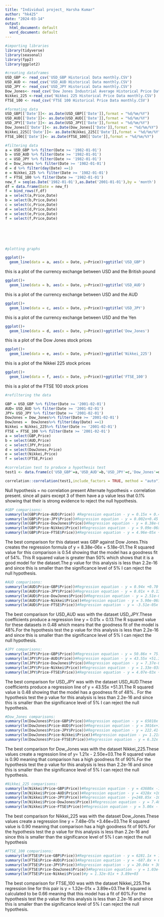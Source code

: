 ---
title: "Individual project_ Harsha Kumar"
author: "hk425"
date: "2024-03-14"
output:
  html_document: default
  word_document: default
---

```{r message=FALSE, warning=FALSE}
#importing libraries
library(tidyverse)
library(seasonal)
library(fpp2)
library(ggplot2)

```

```{r message=FALSE, warning=FALSE}
#creating dataframes
USD_GBP <- read_csv('USD_GBP Historical Data monthly.CSV')
USD_AUD <- read_csv('USD_AUD Historical Data monthly.CSV')
USD_JPY <- read_csv('USD_JPY Historical Data monthly.CSV')
Dow_Jones<- read_csv('Dow Jones Industrial Average Historical Price Data monthly.CSV')
Nikkei_225 <-read_csv('Nikkei 225 Historical Price Data monthly.CSV')
FTSE_100 <- read_csv('FTSE 100 Historical Price Data monthly.CSV')
```



```{r}
#formating data
USD_GBP[['Date']]<- as.Date(USD_GBP[['Date']],format = "%d/%m/%Y")
USD_AUD[['Date']]<- as.Date(USD_AUD[['Date']],format = "%d/%m/%Y")
USD_JPY[['Date']]<- as.Date(USD_JPY[['Date']],format = "%d/%m/%Y")
Dow_Jones[['Date']]<- as.Date(Dow_Jones[['Date']],format = "%d/%m/%Y")
Nikkei_225[['Date']]<- as.Date(Nikkei_225[['Date']],format = "%d/%m/%Y")
FTSE_100[['Date']]<- as.Date(FTSE_100[['Date']],format = "%d/%m/%Y")

```




```{r}
#filtering data
a = USD_GBP %>% filter(Date >= '1982-01-01')
b = USD_AUD %>% filter(Date >= '1982-01-01')
c = USD_JPY %>% filter(Date >= '1982-01-01')
d = Dow_Jones %>% filter(Date >= '1982-01-01')
d = d %>% filter(day(Date) ==1)
e = Nikkei_225 %>% filter(Date >= '1982-01-01')
f = FTSE_100 %>% filter(Date >= '1982-01-01')
new_f = seq(as.Date('1982-01-01'),as.Date('2001-01-01'),by = 'month')
df = data.frame(Date = new_f)
f = bind_rows(f,df)
a = select(a,Price,Date)
b = select(b,Price,Date)
c = select(c,Price,Date)
d = select(d,Price,Date)
e = select(e,Price,Date)
f = select(f,Price,Date)







```


```{r}
#plotting graphs

ggplot()+
  geom_line(data = a, aes(x = Date, y=Price))+ggtitle('USD_GBP')


```

this is a  plot of the currency exchange between USD and the British pound
```{r}
ggplot()+
  geom_line(data = b, aes(x = Date, y=Price))+ggtitle('USD_AUD')
```

this is a  plot of the currency exchange between USD and the AUD

```{r}
ggplot()+
  geom_line(data = c, aes(x = Date, y=Price))+ggtitle('USD_JPY')
```

this is a  plot of the currency exchange between USD and the Yen

```{r}
ggplot()+
  geom_line(data = d, aes(x = Date, y=Price))+ggtitle('Dow_Jones')
```

this is a  plot of the Dow Jones stock prices 
```{r}
ggplot()+
  geom_line(data = e, aes(x = Date, y=Price))+ggtitle('Nikkei_225')

```

this is a  plot of the Nikkei 225 stock prices

```{r warning=FALSE}
ggplot()+
  geom_line(data = f, aes(x = Date, y=Price))+ggtitle('FTSE_100')
```

this is a  plot of the FTSE 100 stock prices



```{r}
#refiltering the data

GBP = USD_GBP %>% filter(Date >= '2001-02-01')
AUD= USD_AUD %>% filter(Date >= '2001-02-01')
JPY= USD_JPY %>% filter(Date >= '2001-02-01')
DowJones = Dow_Jones%>% filter(Date >= '2001-02-01')
DowJones =  DowJones%>% filter(day(Date) ==1)
Nikkei = Nikkei_225%>% filter(Date >= '2001-02-01')
FTSE = FTSE_100 %>% filter(Date >= '2001-02-01')
a = select(GBP,Price)
b = select(AUD,Price)
c = select(JPY,Price)
d = select(DowJones,Price)
e = select(Nikkei,Price)
f = select(FTSE,Price)


```

```{r warning=FALSE}
#correlation test to produce a hypothesis test
test1 <- data.frame(c('USD_GBP'=a,'USD_AUD'=b,'USD_JPY'=c,'Dow_Jones'=d,'Nikkei_225'=e,'FTSE_100'=f))

correlation::correlation(test1,include_factors = TRUE, method = "auto")

```
Null hypothesis = no correlation present
Alternate hypothesis = correlation present.
since all pairs except 3 of them  have a p value less that 0.1% showing that their is strong evidence to reject the null hypothesis.


```{r}
#GBP comparisons:
summary(lm(GBP$Price~AUD$Price)) #Regression equation - y = 0.15x + 0.47
summary(lm(GBP$Price~JPY$Price))#Regression equation - y = 0.002x+0.45
summary(lm(GBP$Price~DowJones$Price))#Regression equation - y = 8.38e-06x + 5.18e-01
summary(lm(GBP$Price~Nikkei$Price))#Regression equation - y = 9.09e-06x +  5.14e-01
summary(lm(GBP$Price~FTSE$Price))#Regression equation - y = 4.96e-05x + 3.63e-01
```
The best comparison for this dataset was GBP against Dow Jones.This creates the regression formula of y = 8.38e-06x + 5.18e-01.The R squared value for this comparison is 0.54 showing that the model has a goodness fit of 54%. This R squared value is greater than 50% which shows that it is a good model for the dataset.The p value for this analysis is less than 2.2e-16 and since this is smaller than the significance level of 5% I can reject the null hypothesis.

```{r}
#AUD comparisons:
summary(lm(AUD$Price~GBP$Price))#Regression equation - y = 0.94x +0.70
summary(lm(AUD$Price~JPY$Price))#Regression equation - y = 0.01x + 0.13
summary(lm(AUD$Price~DowJones$Price))#Regression equation - y = 2.51e-06x + 1.29
summary(lm(AUD$Price~Nikkei$Price))#Regression equation - y = 5.90e-06x +1.23
summary(lm(AUD$Price~FTSE$Price))#Regression equation - y = -3.51e-05x +1.54
```
The best comparison for USD_AUD was with the dataset USD_JPY.These coefficients produce a regression line y = 0.01x + 0.13.The R squared value for these datasets in 0.48 which means that the goodness fit of the model is 48%.For the hypothesis test the p value for this analysis is less than 2.2e-16 and since this is smaller than the significance level of 5% I can reject the null hypothesis.
```{r}
#JPY comparisons:
summary(lm(JPY$Price~GBP$Price))#Regression equation - y = 50.86x + 75.53
summary(lm(JPY$Price~AUD$Price))#Regression equation - y = 43.55x +51.31
summary(lm(JPY$Price~DowJones$Price))#Regression equation - y = 7.37e-04 + 9.65e+01
summary(lm(JPY$Price~Nikkei$Price))#Regression equation - y = 1.33e-03x+ 8.74e+01
summary(lm(JPY$Price~FTSE$Price))#Regression equation - y = 4.07e-03x + 8.46e+01
```
The best comparison for USD_JPY was with the dataset USD_AUD.These coefficients produce a regression line of y = 43.55x +51.31.The R squared value is 0.48 showing that the model has a goodness fit of 48%.. For the hypothesis test the p value for this analysis is less than 2.2e-16 and since this is smaller than the significance level of 5% I can reject the null hypothesis.
```{r}
#Dow_Jones comparisons:
summary(lm(DowJones$Price~GBP$Price))#Regression equation - y = 65018x -25775
summary(lm(DowJones$Price~AUD$Price))#Regression equation - y = 3016x+13334
summary(lm(DowJones$Price~JPY$Price))#Regression equation - y = 222.41-6953.54
summary(lm(DowJones$Price~Nikkei$Price))#Regression equation - y= 1.21x - 2.50e+03
summary(lm(DowJones$Price~FTSE$Price))#Regression equation - y = 6.32x -2.09e+04
```
The best comparison for Dow_Jones was with the dataset Nikkei_225.These values create a regression line of y= 1.21x - 2.50e+03.The R squared value is 0.90 meaning that comparison  has a  high goodness fit of 90%.For the hypothesis test the p value for this analysis is less than 2.2e-16 and since this is smaller than the significance level of 5% I can reject the null hypothesis.
```{r}
#Nikkei_225 comparisons:
summary(lm(Nikkei$Price~GBP$Price))#Regression equation - y = 43680x -12538
summary(lm(Nikkei$Price~AUD$Price))#Regression equation - y = 4328x +10601
summary(lm(Nikkei$Price~JPY$Price))#Regression equation - y=248.85x -10756.58
summary(lm(Nikkei$Price~DowJones$Price))#Regression equation - y = 7.48e-01x +3.46e+03
summary(lm(Nikkei$Price~FTSE$Price))#Regression equation - y = 5.00x - 1.39e+04
```
The best comparison for Nikkei_225 was with the dataset Dow_Jones.These values create a regression line y = 7.48e-01x +3.46e+03.The R squared value is 0.90 meaning that comparison  has a  high goodness fit of 90%.For the hypothesis test the p value for this analysis is less than 2.2e-16 and since this is smaller than the significance level of 5% I can reject the null hypothesis
```{r}
#FTSE_100 comparisons:
summary(lm(FTSE$Price~GBP$Price))#Regression equation - y = 6281.1x + 1895.2
summary(lm(FTSE$Price~AUD$Price))#Regression equation - y = -687.8x + 6976.4
summary(lm(FTSE$Price~JPY$Price))#Regression equation - y = 20.04x + 3871.11
summary(lm(FTSE$Price~DowJones$Price))#Regression equation - y = 1.03e-01x + 4.27e+03
summary(lm(FTSE$Price~Nikkei$Price))#y = 1.32e-01x + 3.89e+03
```
The best comparison for FTSE_100 was with the dataset Nikkei_225.The regression line for this pair is y = 1.32e-01x + 3.89e+03.The R squared is calculated to be 0.66 meaning that this model has a fit of 60%.For the hypothesis test the p value for this analysis is less than 2.2e-16 and since this is smaller than the significance level of 5% I can reject the null hypothesis.
